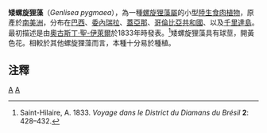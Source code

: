 {{Speciesbox
| taxon = Genlisea pygmaea
| binomial_authority = [[奧古斯丁·聖-伊萊爾|A.St.-Hil.]] (1833)
| image = Genlisea pygmaea_1.jpg
| image2 = Genlisea pygmaea.JPG
| image_caption = 
| image2_caption = 
| subgenus = Genlisea
| synonyms =
*''Genlisea esmeraldae''<br><small>Steyerm. (1953)</small>
*''Genlisea nigrocaulis''<br><small>Steyerm. (1948)</small>
*''Genlisea oxycentron''<br><small>P.Taylor (1954)</small>
}}

'''矮螺旋狸藻'''（''Genlisea pygmaea''），為一種[[螺旋狸藻屬|螺旋狸藻屬]]的小型[[陸生植物|陸生]][[食肉植物|食肉植物]]，原產於[[南美洲|南美洲]]，分布在[[巴西|巴西]]、[[委內瑞拉|委內瑞拉]]、[[蓋亞那|蓋亞那]]、[[哥倫比亞共和國|哥倫比亞共和國]]、以及[[千里達島|千里達島]]。最初描述是由[[奧古斯丁·聖-伊萊爾|奧古斯丁·聖-伊萊爾]]於1833年時發表。<ref>Saint-Hilaire, A. 1833. ''Voyage dans le District du Diamans du Brésil'' '''2''': 428–432.</ref>矮螺旋狸藻具有球莖，開黃色花。相較於其他螺旋狸藻而言，本種十分易於種植。

== 注釋 ==
{{reflist}}

{{Commons-inline|Genlisea pygmaea|矮螺旋狸藻}}
{{Taxonbar}}
[[Category:螺旋狸藻屬|A]]
[[Category:南美洲食虫植物|A]]
{{plant-stub}}